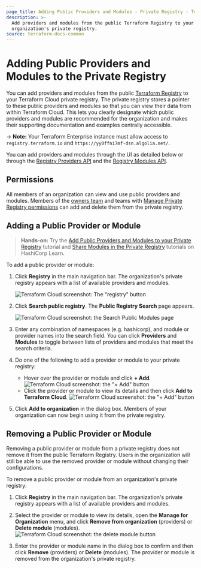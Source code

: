 ```yaml
---
page_title: Adding Public Providers and Modules - Private Registry - Terraform Enterprise
description: >-
  Add providers and modules from the public Terraform Registry to your
  organization's private registry.
source: terraform-docs-common
---
```


[vcs]: /enterprise/vcs

# Adding Public Providers and Modules to the Private Registry

You can add providers and modules from the public [Terraform Registry](/registry) to your Terraform Cloud private registry. The private registry stores a pointer to these public providers and modules so that you can view their data from within Terraform Cloud. This lets you clearly designate which public providers and modules are recommended for the organization and makes their supporting documentation and examples centrally accessible.

-> **Note:** Your Terraform Enterprise instance must allow access to `registry.terraform.io` and `https://yy0ffni7mf-dsn.algolia.net/`.

[permissions-citation]: #intentionally-unused---keep-for-maintainers

You can add providers and modules through the UI as detailed below or through the [Registry Providers API](/enterprise/api-docs/providers) and the [Registry Modules API](/enterprise/api-docs/modules#create-a-module-with-no-vcs-connection-).

## Permissions

All members of an organization can view and use public providers and modules. Members of the [owners team](/enterprise/users-teams-organizations/permissions#organization-owners) and teams with [Manage Private Registry permissions](/enterprise/users-teams-organizations/permissions#manage-private-registry) can add and delete them from the private registry.

## Adding a Public Provider or Module

> **Hands-on:** Try the [Add Public Providers and Modules to your Private Registry](https://learn.hashicorp.com/tutorials/terraform/private-registry-add) tutorial and [Share Modules in the Private Registry](https://learn.hashicorp.com/tutorials/terraform/module-private-registry?in=terraform/modules) tutorials on HashiCorp Learn.

To add a public provider or module:

1.  Click **Registry** in the main navigation bar. The organization's private registry appears with a list of available providers and modules.

    ![Terraform Cloud screenshot: The "registry" button](/img/docs/registry-button.png)

2.  Click **Search public registry**. The **Public Registry Search** page appears.

    ![Terraform Cloud screenshot: the Search Public Modules page](/img/docs/add-search-public-modules-providers.png)

3.  Enter any combination of namespaces (e.g. hashicorp), and module or provider names into the search field. You can click **Providers** and **Modules** to toggle between lists of providers and modules that meet the search criteria.

4.  Do one of the following to add a provider or module to your private registry:
    -   Hover over the provider or module and click **+ Add**.
        ![Terraform Cloud screenshot: the "+ Add" button](/img/docs/add-add-button.png)
    -   Click the provider or module to view its details and then click **Add to Terraform Cloud**.
        ![Terraform Cloud screenshot: the "+ Add" button](/img/docs/add-add-to-terraform-cloud-button.png)

5.  Click **Add to organization** in the dialog box. Members of your organization can now  begin using it from the private registry.

## Removing a Public Provider or Module

Removing a public provider or module from a private registry does not remove it from the public Terraform Registry. Users in the organization will still be able to use the removed provider or module without changing their configurations.

To remove a public provider or module from an organization's private registry:

1.  Click **Registry** in the main navigation bar. The organization's private registry appears with a list of available providers and modules.

2.  Select the provider or module to view its details, open the **Manage for Organization** menu, and click **Remove from organization** (providers) or **Delete module** (modules).
    ![Terraform Cloud screenshot: the delete module button](/img/docs/add-delete-module-button.png)

3.  Enter the provider or module name in the dialog box to confirm and then click **Remove** (providers) or **Delete** (modules). The provider or module is removed from the organization's private registry.
